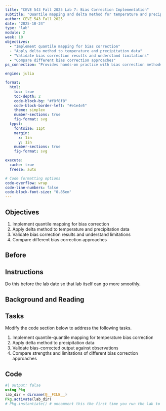 ```yaml
---
title: "CEVE 543 Fall 2025 Lab 7: Bias Correction Implementation"
subtitle: "Quantile mapping and delta method for temperature and precipitation"
author: CEVE 543 Fall 2025
date: "2025-10-24"
type: "lab"
module: 2
week: 10
objectives:
  - "Implement quantile mapping for bias correction"
  - "Apply delta method to temperature and precipitation data"
  - "Validate bias correction results and understand limitations"
  - "Compare different bias correction approaches"
ps_connection: "Provides hands-on practice with bias correction methods for PS2 Part 1"

engine: julia

format:
  html:
    toc: true
    toc-depth: 2
    code-block-bg: "#f8f8f8"
    code-block-border-left: "#e1e4e5"
    theme: simplex
    number-sections: true
    fig-format: svg
  typst:
    fontsize: 11pt
    margin: 
      x: 1in
      y: 1in
    number-sections: true
    fig-format: svg

execute: 
  cache: true
  freeze: auto

# Code formatting options
code-overflow: wrap
code-line-numbers: false
code-block-font-size: "0.85em"
---
```


## Objectives

1. Implement quantile mapping for bias correction
1. Apply delta method to temperature and precipitation data
1. Validate bias correction results and understand limitations
1. Compare different bias correction approaches

## Before

::: {.callout-important}
## Instructions

Do this before the lab date so that lab itself can go more smoothly.
:::

## Background and Reading

<!-- Content will be added here -->

## Tasks

Modify the code section below to address the following tasks.

1. Implement quantile-quantile mapping for temperature bias correction
1. Apply delta method to precipitation data
1. Validate bias-corrected output against observations
1. Compare strengths and limitations of different bias correction approaches

## Code

```julia
#| output: false
using Pkg
lab_dir = dirname(@__FILE__)
Pkg.activate(lab_dir)
# Pkg.instantiate() # uncomment this the first time you run the lab to install packages, then comment it back
```

